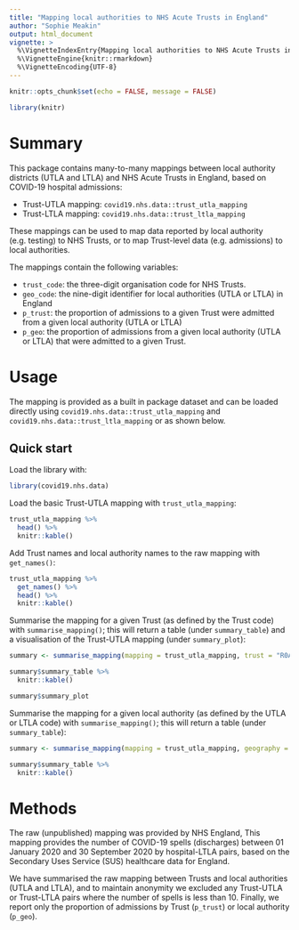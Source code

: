```yaml
---
title: "Mapping local authorities to NHS Acute Trusts in England"
author: "Sophie Meakin"
output: html_document
vignette: >
  %\VignetteIndexEntry{Mapping local authorities to NHS Acute Trusts in England}
  %\VignetteEngine{knitr::rmarkdown}
  %\VignetteEncoding{UTF-8}
---
```


```r

knitr::opts_chunk$set(echo = FALSE, message = FALSE)

library(knitr)
```

# Summary

This package contains many-to-many mappings between local authority districts (UTLA and LTLA) and NHS Acute Trusts in England, based on COVID-19 hospital admissions:

* Trust-UTLA mapping: `covid19.nhs.data::trust_utla_mapping`
* Trust-LTLA mapping: `covid19.nhs.data::trust_ltla_mapping`

These mappings can be used to map data reported by local authority (e.g. testing) to NHS Trusts, or to map Trust-level data (e.g. admissions) to local authorities.

The mappings contain the following variables:

* `trust_code`: the three-digit organisation code for NHS Trusts.
* `geo_code`: the nine-digit identifier for local authorities (UTLA or LTLA) in England
* `p_trust`: the proportion of admissions to a given Trust were admitted from a given local authority (UTLA or LTLA)
* `p_geo`: the proportion of admissions from a given local authority (UTLA or LTLA) that were admitted to a given Trust.

# Usage

The mapping is provided as a built in package dataset and can be loaded directly using `covid19.nhs.data::trust_utla_mapping` and `covid19.nhs.data::trust_ltla_mapping` or as shown below.


## Quick start

Load the library with: 

```r
library(covid19.nhs.data)
```

Load the basic Trust-UTLA mapping with `trust_utla_mapping`:

```r

trust_utla_mapping %>%
  head() %>%
  knitr::kable()

```

Add Trust names and local authority names to the raw mapping with `get_names()`:

```r

trust_utla_mapping %>% 
  get_names() %>%
  head() %>%
  knitr::kable()

```

Summarise the mapping for a given Trust (as defined by the Trust code) with `summarise_mapping()`; this will return a table (under `summary_table`) and a visualisation of the Trust-UTLA mapping (under `summary_plot`):

```r

summary <- summarise_mapping(mapping = trust_utla_mapping, trust = "R0A")

summary$summary_table %>%
  knitr::kable()

summary$summary_plot

```

Summarise the mapping for a given local authority (as defined by the UTLA or LTLA code) with `summarise_mapping()`; this will return a table (under `summary_table`):

```r

summary <- summarise_mapping(mapping = trust_utla_mapping, geography = "E09000012")

summary$summary_table %>%
  knitr::kable()

```



# Methods

The raw (unpublished) mapping was provided by NHS England, This mapping provides the number of COVID-19 spells (discharges) between 01 January 2020 and 30 September 2020 by hospital-LTLA pairs, based on the Secondary Uses Service (SUS) healthcare data for England.

We have summarised the raw mapping between Trusts and local authorities (UTLA and LTLA), and to maintain anonymity we excluded any Trust-UTLA or Trust-LTLA pairs where the number of spells is less than 10. Finally, we report only the proportion of admissions by Trust (`p_trust`) or local authority (`p_geo`).


